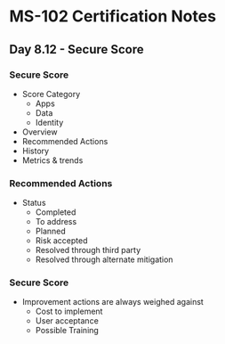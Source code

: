 # MS-102 Certification Notes
## Day 8.12 - Secure Score

### Secure Score
* Score Category
	* Apps
	* Data
	* Identity
* Overview
* Recommended Actions
* History
* Metrics & trends

### Recommended Actions
* Status
	* Completed
	* To address
	* Planned
	* Risk accepted
	* Resolved through third party
	* Resolved through alternate mitigation

### Secure Score
* Improvement actions are always weighed against
	* Cost to implement
	* User acceptance
	* Possible Training